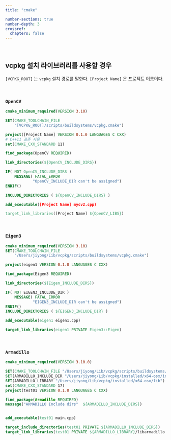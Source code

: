 ```yaml
---
title: "cmake"

number-sections: true
number-depth: 3
crossref:
  chapters: false
---
```


</br>

## vcpkg 설치 라이브러리를 사용할 경우

`[VCPKG_ROOT]` 는 `vcpkg` 설치 경로를 말한다. `[Project Name]` 은 프로젝트 이름이다.

</br>

### `OpenCV` 


```.cmake
cmake_minimum_required(VERSION 3.10)

SET(CMAKE_TOOLCHAIN_FILE 
    "[VCPKG_ROOT]/scripts/buildsystems/vcpkg.cmake")

project([Project Name] VERSION 0.1.0 LANGUAGES C CXX)
# C++11 표준 사용
set(CMAKE_CXX_STANDARD 11)

find_package(OpenCV REQUIRED)

link_directories(${OpenCV_INCLUDE_DIRS}) 

IF( NOT OpenCV_INCLUDE_DIRS )
    MESSAGE( FATAL_ERROR 
            "OpenCV_INCLUDE_DIR can't be assigned")
ENDIF()

INCLUDE_DIRECTORIES ( ${OpenCV_INCLUDE_DIRS} )

add_executable([Project Name] mycv2.cpp)

target_link_libraries([Project Name] ${OpenCV_LIBS})
```

</br>

### `Eigen3`
```.cmake
cmake_minimum_required(VERSION 3.10)
SET(CMAKE_TOOLCHAIN_FILE 
    "/Users/jiyong/Lib/vcpkg/scripts/buildsystems/vcpkg.cmake")

project(eigen1 VERSION 0.1.0 LANGUAGES C CXX)

find_package(Eigen3 REQUIRED)

link_directories(${Eigen_INCLUDE_DIRS}) 

IF( NOT EIGEN3_INCLUDE_DIR )
    MESSAGE( FATAL_ERROR 
            "EIGEN3_INCLUDE_DIR can't be assigned")
ENDIF()
INCLUDE_DIRECTORIES ( ${EIGEN3_INCLUDE_DIR} )

add_executable(eigen1 eigen1.cpp)

target_link_libraries(eigen1 PRIVATE Eigen3::Eigen)
```

</br>

### `Armadillo`
```.cmake
cmake_minimum_required(VERSION 3.10.0)

SET(CMAKE_TOOLCHAIN_FILE "/Users/jiyong/Lib/vcpkg/scripts/buildsystems/vcpkg.cmake")
SET(ARMADILLO_INCLUDE_DIR "/Users/jiyong/Lib/vcpkg/installed/x64-osx/include")
SET(ARMADILLO_LIBRARY "/Users/jiyong/Lib/vcpkg/installed/x64-osx/lib")
set(CMAKE_CXX_STANDARD 17)
project(test01 VERSION 0.1.0 LANGUAGES C CXX)

find_package(Armadillo REQUIRED)
message("ARMADILLO Include dirs"  ${ARMADILLO_INCLUDE_DIRS})


add_executable(test01 main.cpp)

target_include_directories(test01 PRIVATE ${ARMADILLO_INCLUDE_DIRS})
target_link_libraries(test01 PRIVATE ${ARMADILLO_LIBRARY}/libarmadillo.dylib)
```